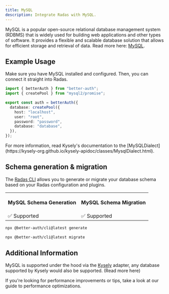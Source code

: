 ```yaml
---
title: MySQL
description: Integrate Radas with MySQL.
---
```


MySQL is a popular open-source relational database management system (RDBMS) that is widely used for building web applications and other types of software. It provides a flexible and scalable database solution that allows for efficient storage and retrieval of data.
Read more here: [MySQL](https://www.mysql.com/).

## Example Usage

Make sure you have MySQL installed and configured.
Then, you can connect it straight into Radas.

```ts title="auth.ts"
import { betterAuth } from "better-auth";
import { createPool } from "mysql2/promise";

export const auth = betterAuth({
  database: createPool({
    host: "localhost",
    user: "root",
    password: "password",
    database: "database",
  }),
});
```

<Callout>
  For more information, read Kysely's documentation to the
  [MySQLDialect](https://kysely-org.github.io/kysely-apidoc/classes/MysqlDialect.html).
</Callout>

## Schema generation & migration

The [Radas CLI](/docs/concepts/cli) allows you to generate or migrate
your database schema based on your Radas configuration and plugins.

<table>
  <tr className="border-b">
    <th>
      <p className="font-bold text-[16px] mb-1">MySQL Schema Generation</p>
    </th>
    <th>
      <p className="font-bold text-[16px] mb-1">MySQL Schema Migration</p>
    </th>
  </tr>
  <tr className="h-10">
    <td>✅ Supported</td>
    <td>✅ Supported</td>
  </tr>
</table>

```bash title="Schema Generation"
npx @better-auth/cli@latest generate
```

```bash title="Schema Migration"
npx @better-auth/cli@latest migrate
```

## Additional Information

MySQL is supported under the hood via the [Kysely](https://kysely.dev/) adapter, any database supported by Kysely would also be supported. (<Link href="/docs/adapters/other-relational-databases">Read more here</Link>)

If you're looking for performance improvements or tips, take a look at our guide to <Link href="/docs/guides/optimizing-for-performance">performance optimizations</Link>.
